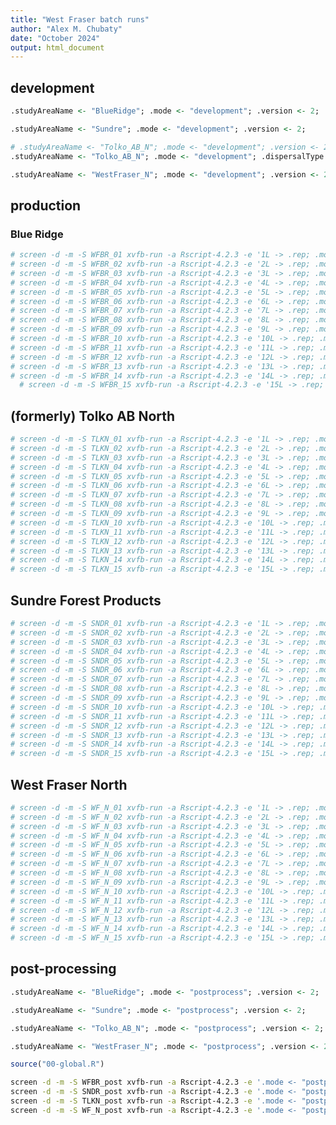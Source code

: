 ```yaml
---
title: "West Fraser batch runs"
author: "Alex M. Chubaty"
date: "October 2024"
output: html_document
---
```


## development

```r
.studyAreaName <- "BlueRidge"; .mode <- "development"; .version <- 2;

.studyAreaName <- "Sundre"; .mode <- "development"; .version <- 2;

# .studyAreaName <- "Tolko_AB_N"; .mode <- "development"; .version <- 2;
.studyAreaName <- "Tolko_AB_N"; .mode <- "development"; .dispersalType <- "aspen"; .version <- 2;

.studyAreaName <- "WestFraser_N"; .mode <- "development"; .version <- 2;
```

## production

### Blue Ridge

```bash
# screen -d -m -S WFBR_01 xvfb-run -a Rscript-4.2.3 -e '1L -> .rep; .mode <- "production"; .studyAreaName <- "BlueRidge"; .version <- 2; source("00-global.R")'
# screen -d -m -S WFBR_02 xvfb-run -a Rscript-4.2.3 -e '2L -> .rep; .mode <- "production"; .studyAreaName <- "BlueRidge"; .version <- 2; source("00-global.R")'
# screen -d -m -S WFBR_03 xvfb-run -a Rscript-4.2.3 -e '3L -> .rep; .mode <- "production"; .studyAreaName <- "BlueRidge"; .version <- 2; source("00-global.R")'
# screen -d -m -S WFBR_04 xvfb-run -a Rscript-4.2.3 -e '4L -> .rep; .mode <- "production"; .studyAreaName <- "BlueRidge"; .version <- 2; source("00-global.R")'
# screen -d -m -S WFBR_05 xvfb-run -a Rscript-4.2.3 -e '5L -> .rep; .mode <- "production"; .studyAreaName <- "BlueRidge"; .version <- 2; source("00-global.R")'
# screen -d -m -S WFBR_06 xvfb-run -a Rscript-4.2.3 -e '6L -> .rep; .mode <- "production"; .studyAreaName <- "BlueRidge"; .version <- 2; source("00-global.R")'
# screen -d -m -S WFBR_07 xvfb-run -a Rscript-4.2.3 -e '7L -> .rep; .mode <- "production"; .studyAreaName <- "BlueRidge"; .version <- 2; source("00-global.R")'
# screen -d -m -S WFBR_08 xvfb-run -a Rscript-4.2.3 -e '8L -> .rep; .mode <- "production"; .studyAreaName <- "BlueRidge"; .version <- 2; source("00-global.R")'
# screen -d -m -S WFBR_09 xvfb-run -a Rscript-4.2.3 -e '9L -> .rep; .mode <- "production"; .studyAreaName <- "BlueRidge"; .version <- 2; source("00-global.R")'
# screen -d -m -S WFBR_10 xvfb-run -a Rscript-4.2.3 -e '10L -> .rep; .mode <- "production"; .studyAreaName <- "BlueRidge"; .version <- 2; source("00-global.R")'
# screen -d -m -S WFBR_11 xvfb-run -a Rscript-4.2.3 -e '11L -> .rep; .mode <- "production"; .studyAreaName <- "BlueRidge"; .version <- 2; source("00-global.R")'
# screen -d -m -S WFBR_12 xvfb-run -a Rscript-4.2.3 -e '12L -> .rep; .mode <- "production"; .studyAreaName <- "BlueRidge"; .version <- 2; source("00-global.R")'
# screen -d -m -S WFBR_13 xvfb-run -a Rscript-4.2.3 -e '13L -> .rep; .mode <- "production"; .studyAreaName <- "BlueRidge"; .version <- 2; source("00-global.R")'
# screen -d -m -S WFBR_14 xvfb-run -a Rscript-4.2.3 -e '14L -> .rep; .mode <- "production"; .studyAreaName <- "BlueRidge"; .version <- 2; source("00-global.R")'
  # screen -d -m -S WFBR_15 xvfb-run -a Rscript-4.2.3 -e '15L -> .rep; .mode <- "production"; .studyAreaName <- "BlueRidge"; .version <- 2; source("00-global.R")'
```

## (formerly) Tolko AB North

```bash
# screen -d -m -S TLKN_01 xvfb-run -a Rscript-4.2.3 -e '1L -> .rep; .mode <- "production"; .studyAreaName <- "Tolko_AB_N"; .dispersalType <- "aspen"; .version <- 2; Sys.sleep(12*3600); source("00-global.R")'
# screen -d -m -S TLKN_02 xvfb-run -a Rscript-4.2.3 -e '2L -> .rep; .mode <- "production"; .studyAreaName <- "Tolko_AB_N"; .dispersalType <- "aspen"; .version <- 2; source("00-global.R")'
# screen -d -m -S TLKN_03 xvfb-run -a Rscript-4.2.3 -e '3L -> .rep; .mode <- "production"; .studyAreaName <- "Tolko_AB_N"; .dispersalType <- "aspen"; .version <- 2; source("00-global.R")'
# screen -d -m -S TLKN_04 xvfb-run -a Rscript-4.2.3 -e '4L -> .rep; .mode <- "production"; .studyAreaName <- "Tolko_AB_N"; .dispersalType <- "aspen"; .version <- 2; source("00-global.R")'
# screen -d -m -S TLKN_05 xvfb-run -a Rscript-4.2.3 -e '5L -> .rep; .mode <- "production"; .studyAreaName <- "Tolko_AB_N"; .dispersalType <- "aspen"; .version <- 2; source("00-global.R")'
# screen -d -m -S TLKN_06 xvfb-run -a Rscript-4.2.3 -e '6L -> .rep; .mode <- "production"; .studyAreaName <- "Tolko_AB_N"; .dispersalType <- "aspen"; .version <- 2; source("00-global.R")'
# screen -d -m -S TLKN_07 xvfb-run -a Rscript-4.2.3 -e '7L -> .rep; .mode <- "production"; .studyAreaName <- "Tolko_AB_N"; .dispersalType <- "aspen"; .version <- 2; source("00-global.R")'
# screen -d -m -S TLKN_08 xvfb-run -a Rscript-4.2.3 -e '8L -> .rep; .mode <- "production"; .studyAreaName <- "Tolko_AB_N"; .dispersalType <- "aspen"; .version <- 2; source("00-global.R")'
# screen -d -m -S TLKN_09 xvfb-run -a Rscript-4.2.3 -e '9L -> .rep; .mode <- "production"; .studyAreaName <- "Tolko_AB_N"; .dispersalType <- "aspen"; .version <- 2; source("00-global.R")'
# screen -d -m -S TLKN_10 xvfb-run -a Rscript-4.2.3 -e '10L -> .rep; .mode <- "production"; .studyAreaName <- "Tolko_AB_N"; .dispersalType <- "aspen"; .version <- 2; source("00-global.R")'
# screen -d -m -S TLKN_11 xvfb-run -a Rscript-4.2.3 -e '11L -> .rep; .mode <- "production"; .studyAreaName <- "Tolko_AB_N"; .dispersalType <- "aspen"; .version <- 2; Sys.sleep(12*3600); source("00-global.R")'
# screen -d -m -S TLKN_12 xvfb-run -a Rscript-4.2.3 -e '12L -> .rep; .mode <- "production"; .studyAreaName <- "Tolko_AB_N"; .dispersalType <- "aspen"; .version <- 2; Sys.sleep(12*3600); source("00-global.R")'
# screen -d -m -S TLKN_13 xvfb-run -a Rscript-4.2.3 -e '13L -> .rep; .mode <- "production"; .studyAreaName <- "Tolko_AB_N"; .dispersalType <- "aspen"; .version <- 2; Sys.sleep(12*3600); source("00-global.R")'
# screen -d -m -S TLKN_14 xvfb-run -a Rscript-4.2.3 -e '14L -> .rep; .mode <- "production"; .studyAreaName <- "Tolko_AB_N"; .dispersalType <- "aspen"; .version <- 2; Sys.sleep(12*3600); source("00-global.R")'
# screen -d -m -S TLKN_15 xvfb-run -a Rscript-4.2.3 -e '15L -> .rep; .mode <- "production"; .studyAreaName <- "Tolko_AB_N"; .dispersalType <- "aspen"; .version <- 2; Sys.sleep(12*3600); source("00-global.R")'
```

## Sundre Forest Products

```bash
# screen -d -m -S SNDR_01 xvfb-run -a Rscript-4.2.3 -e '1L -> .rep; .mode <- "production"; .studyAreaName <- "Sundre"; .version <- 2; Sys.sleep(24*3600); source("00-global.R")'
# screen -d -m -S SNDR_02 xvfb-run -a Rscript-4.2.3 -e '2L -> .rep; .mode <- "production"; .studyAreaName <- "Sundre"; .version <- 2; Sys.sleep(24*3600); source("00-global.R")'
# screen -d -m -S SNDR_03 xvfb-run -a Rscript-4.2.3 -e '3L -> .rep; .mode <- "production"; .studyAreaName <- "Sundre"; .version <- 2; Sys.sleep(24*3600); source("00-global.R")'
# screen -d -m -S SNDR_04 xvfb-run -a Rscript-4.2.3 -e '4L -> .rep; .mode <- "production"; .studyAreaName <- "Sundre"; .version <- 2; Sys.sleep(24*3600); source("00-global.R")'
# screen -d -m -S SNDR_05 xvfb-run -a Rscript-4.2.3 -e '5L -> .rep; .mode <- "production"; .studyAreaName <- "Sundre"; .version <- 2; Sys.sleep(24*3600); source("00-global.R")'
# screen -d -m -S SNDR_06 xvfb-run -a Rscript-4.2.3 -e '6L -> .rep; .mode <- "production"; .studyAreaName <- "Sundre"; .version <- 2; Sys.sleep(24*3600); source("00-global.R")'
# screen -d -m -S SNDR_07 xvfb-run -a Rscript-4.2.3 -e '7L -> .rep; .mode <- "production"; .studyAreaName <- "Sundre"; .version <- 2; Sys.sleep(24*3600); source("00-global.R")'
# screen -d -m -S SNDR_08 xvfb-run -a Rscript-4.2.3 -e '8L -> .rep; .mode <- "production"; .studyAreaName <- "Sundre"; .version <- 2; Sys.sleep(24*3600); source("00-global.R")'
# screen -d -m -S SNDR_09 xvfb-run -a Rscript-4.2.3 -e '9L -> .rep; .mode <- "production"; .studyAreaName <- "Sundre"; .version <- 2; Sys.sleep(24*3600); source("00-global.R")'
# screen -d -m -S SNDR_10 xvfb-run -a Rscript-4.2.3 -e '10L -> .rep; .mode <- "production"; .studyAreaName <- "Sundre"; .version <- 2; Sys.sleep(24*3600); source("00-global.R")'
# screen -d -m -S SNDR_11 xvfb-run -a Rscript-4.2.3 -e '11L -> .rep; .mode <- "production"; .studyAreaName <- "Sundre"; .version <- 2; Sys.sleep(24*3600); source("00-global.R")'
# screen -d -m -S SNDR_12 xvfb-run -a Rscript-4.2.3 -e '12L -> .rep; .mode <- "production"; .studyAreaName <- "Sundre"; .version <- 2; Sys.sleep(24*3600); source("00-global.R")'
# screen -d -m -S SNDR_13 xvfb-run -a Rscript-4.2.3 -e '13L -> .rep; .mode <- "production"; .studyAreaName <- "Sundre"; .version <- 2; Sys.sleep(24*3600); source("00-global.R")'
# screen -d -m -S SNDR_14 xvfb-run -a Rscript-4.2.3 -e '14L -> .rep; .mode <- "production"; .studyAreaName <- "Sundre"; .version <- 2; Sys.sleep(24*3600); source("00-global.R")'
# screen -d -m -S SNDR_15 xvfb-run -a Rscript-4.2.3 -e '15L -> .rep; .mode <- "production"; .studyAreaName <- "Sundre"; .version <- 2; Sys.sleep(24*3600); source("00-global.R")'
```

## West Fraser North

```bash
# screen -d -m -S WF_N_01 xvfb-run -a Rscript-4.2.3 -e '1L -> .rep; .mode <- "production"; .studyAreaName <- "WestFraser_N"; .version <- 2; source("00-global.R")'
# screen -d -m -S WF_N_02 xvfb-run -a Rscript-4.2.3 -e '2L -> .rep; .mode <- "production"; .studyAreaName <- "WestFraser_N"; .version <- 2; source("00-global.R")'
# screen -d -m -S WF_N_03 xvfb-run -a Rscript-4.2.3 -e '3L -> .rep; .mode <- "production"; .studyAreaName <- "WestFraser_N"; .version <- 2; source("00-global.R")'
# screen -d -m -S WF_N_04 xvfb-run -a Rscript-4.2.3 -e '4L -> .rep; .mode <- "production"; .studyAreaName <- "WestFraser_N"; .version <- 2; source("00-global.R")'
# screen -d -m -S WF_N_05 xvfb-run -a Rscript-4.2.3 -e '5L -> .rep; .mode <- "production"; .studyAreaName <- "WestFraser_N"; .version <- 2; source("00-global.R")'
# screen -d -m -S WF_N_06 xvfb-run -a Rscript-4.2.3 -e '6L -> .rep; .mode <- "production"; .studyAreaName <- "WestFraser_N"; .version <- 2; source("00-global.R")'
# screen -d -m -S WF_N_07 xvfb-run -a Rscript-4.2.3 -e '7L -> .rep; .mode <- "production"; .studyAreaName <- "WestFraser_N"; .version <- 2; source("00-global.R")'
# screen -d -m -S WF_N_08 xvfb-run -a Rscript-4.2.3 -e '8L -> .rep; .mode <- "production"; .studyAreaName <- "WestFraser_N"; .version <- 2; source("00-global.R")'
# screen -d -m -S WF_N_09 xvfb-run -a Rscript-4.2.3 -e '9L -> .rep; .mode <- "production"; .studyAreaName <- "WestFraser_N"; .version <- 2; source("00-global.R")'
# screen -d -m -S WF_N_10 xvfb-run -a Rscript-4.2.3 -e '10L -> .rep; .mode <- "production"; .studyAreaName <- "WestFraser_N"; .version <- 2; source("00-global.R")'
# screen -d -m -S WF_N_11 xvfb-run -a Rscript-4.2.3 -e '11L -> .rep; .mode <- "production"; .studyAreaName <- "WestFraser_N"; .version <- 2; source("00-global.R")'
# screen -d -m -S WF_N_12 xvfb-run -a Rscript-4.2.3 -e '12L -> .rep; .mode <- "production"; .studyAreaName <- "WestFraser_N"; .version <- 2; source("00-global.R")'
# screen -d -m -S WF_N_13 xvfb-run -a Rscript-4.2.3 -e '13L -> .rep; .mode <- "production"; .studyAreaName <- "WestFraser_N"; .version <- 2; source("00-global.R")'
# screen -d -m -S WF_N_14 xvfb-run -a Rscript-4.2.3 -e '14L -> .rep; .mode <- "production"; .studyAreaName <- "WestFraser_N"; .version <- 2; source("00-global.R")'
# screen -d -m -S WF_N_15 xvfb-run -a Rscript-4.2.3 -e '15L -> .rep; .mode <- "production"; .studyAreaName <- "WestFraser_N"; .version <- 2; source("00-global.R")'
```

## post-processing

```r
.studyAreaName <- "BlueRidge"; .mode <- "postprocess"; .version <- 2;

.studyAreaName <- "Sundre"; .mode <- "postprocess"; .version <- 2;

.studyAreaName <- "Tolko_AB_N"; .mode <- "postprocess"; .version <- 2; .dispersalType <- "aspen";

.studyAreaName <- "WestFraser_N"; .mode <- "postprocess"; .version <- 2;

source("00-global.R")
```

```bash
screen -d -m -S WFBR_post xvfb-run -a Rscript-4.2.3 -e '.mode <- "postprocess"; .studyAreaName <- "BlueRidge"; .version <- 2; source("00-global.R")'
screen -d -m -S SNDR_post xvfb-run -a Rscript-4.2.3 -e '.mode <- "postprocess"; .studyAreaName <- "Sundre"; .version <- 2; source("00-global.R")'
screen -d -m -S TLKN_post xvfb-run -a Rscript-4.2.3 -e '.mode <- "postprocess"; .studyAreaName <- "Tolko_AB_N"; .dispersalType <- "aspen"; .version <- 2; source("00-global.R")'
screen -d -m -S WF_N_post xvfb-run -a Rscript-4.2.3 -e '.mode <- "postprocess"; .studyAreaName <- "WestFraser_N"; .version <- 2; source("00-global.R")'
```
